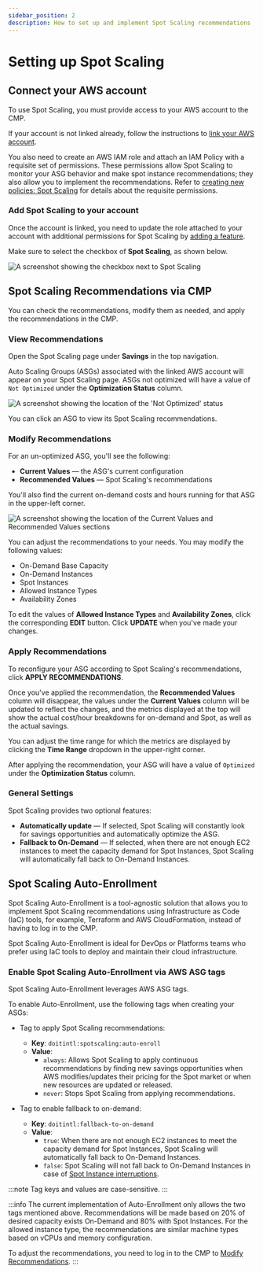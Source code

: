 ```yaml
---
sidebar_position: 2
description: How to set up and implement Spot Scaling recommendations
---
```


# Setting up Spot Scaling

## Connect your AWS account

To use Spot Scaling, you must provide access to your AWS account to the CMP.

If your account is not linked already, follow the instructions to [link your AWS account](https://help.doit-intl.com/amazon-web-services/add-your-amazon-web-services-iam-role).

You also need to create an AWS IAM role and attach an IAM Policy with a requisite set of permissions. These permissions allow Spot Scaling to monitor your ASG behavior and make spot instance recommendations; they also allow you to implement the recommendations. Refer to [creating new policies: Spot Scaling](https://help.doit-intl.com/amazon-web-services/add-your-amazon-web-services-iam-role#spot-scaling) for details about the requisite permissions.

### Add Spot Scaling to your account

Once the account is linked, you need to update the role attached to your account with additional permissions for Spot Scaling by [adding a feature](https://help.doit-intl.com/amazon-web-services/add-your-amazon-web-services-iam-role#adding-a-feature).

Make sure to select the checkbox of **Spot Scaling**, as shown below.

![A screenshot showing the checkbox next to Spot Scaling](../assets/png/cmp-spot-scaling-checkbox.png)

## Spot Scaling Recommendations via CMP

You can check the recommendations, modify them as needed, and apply the recommendations in the CMP.

### View Recommendations

Open the Spot Scaling page under **Savings** in the top navigation.

Auto Scaling Groups (ASGs) associated with the linked AWS account will appear on your Spot Scaling page. ASGs not optimized will have a value of `Not Optimized` under the **Optimization Status** column.

![A screenshot showing the location of the 'Not Optimized' status](../assets/png/cmp-spot-scaling-not-optimized.png)

You can click an ASG to view its Spot Scaling recommendations.

### Modify Recommendations

For an un-optimized ASG, you'll see the following:

- **Current Values** &mdash; the ASG's current configuration
- **Recommended Values** &mdash; Spot Scaling's recommendations

You'll also find the current on-demand costs and hours running for that ASG in the upper-left corner.

![A screenshot showing the location of the Current Values and Recommended Values sections](../assets/png/cmp-current-values-recommended-values.png)

You can adjust the recommendations to your needs. You may modify the following values:

- On-Demand Base Capacity
- On-Demand Instances
- Spot Instances
- Allowed Instance Types
- Availability Zones

To edit the values of **Allowed Instance Types** and **Availability Zones**, click the corresponding **EDIT** button. Click **UPDATE** when you've made your changes.

### Apply Recommendations

To reconfigure your ASG according to Spot Scaling's recommendations, click **APPLY RECOMMENDATIONS**.

Once you've applied the recommendation, the **Recommended Values** column will disappear, the values under the **Current Values** column will be updated to reflect the changes, and the metrics displayed at the top will show the actual cost/hour breakdowns for on-demand and Spot, as well as the actual savings.

You can adjust the time range for which the metrics are displayed by clicking the **Time Range** dropdown in the upper-right corner.

After applying the recommendation, your ASG will have a value of `Optimized` under the **Optimization Status** column.

### General Settings

Spot Scaling provides two optional features:

- **Automatically update** &mdash; If selected, Spot Scaling will constantly look for savings opportunities and automatically optimize the ASG.
- **Fallback to On-Demand** &mdash; If selected, when there are not enough EC2 instances to meet the capacity demand for Spot Instances, Spot Scaling will automatically fall back to On-Demand Instances.

## Spot Scaling Auto-Enrollment

Spot Scaling Auto-Enrollment is a tool-agnostic solution that allows you to implement Spot Scaling recommendations using Infrastructure as Code (IaC) tools, for example, Terraform and AWS CloudFormation, instead of having to log in to the CMP.

Spot Scaling Auto-Enrollment is ideal for DevOps or Platforms teams who prefer using IaC tools to deploy and maintain their cloud infrastructure.

### Enable Spot Scaling Auto-Enrollment via AWS ASG tags

Spot Scaling Auto-Enrollment leverages AWS ASG tags.

To enable Auto-Enrollment, use the following tags when creating your ASGs:

- Tag to apply Spot Scaling recommendations:

  - **Key**: `doitintl:spotscaling:auto-enroll`
  - **Value**:
    - `always`: Allows Spot Scaling to apply continuous recommendations by finding new savings opportunities when AWS modifies/updates their pricing for the Spot market or when new resources are updated or released.
    - `never`: Stops Spot Scaling from applying recommendations.

- Tag to enable fallback to on-demand:
  - **Key**: `doitintl:fallback-to-on-demand`
  - **Value**:
    - `true`: When there are not enough EC2 instances to meet the capacity demand for Spot Instances, Spot Scaling will automatically fall back to On-Demand Instances.
    - `false`: Spot Scaling will not fall back to On-Demand Instances in case of [Spot Instance interruptions](https://docs.aws.amazon.com/AWSEC2/latest/UserGuide/spot-interruptions.html).

:::note
Tag keys and values are case-sensitive.
:::

:::info
The current implementation of Auto-Enrollment only allows the two tags mentioned above. Recommendations will be made based on 20% of desired capacity exists On-Demand and 80% with Spot Instances. For the allowed instance type, the recommendations are similar machine types based on vCPUs and memory configuration.

To adjust the recommendations, you need to log in to the CMP to [Modify Recommendations](#modify-recommendations).
:::
